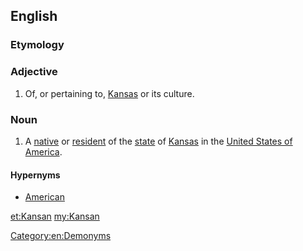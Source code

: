 {{also|kansan}}
==English==

===Etymology===
{{suffix|Kansas|an|lang=en}}

===Adjective===
{{en-adj|-}}

# Of, or pertaining to, [[Kansas]] or its culture.

===Noun===
{{en-noun}}

# A [[native]] or [[resident]] of the [[state]] of [[Kansas]] in the [[United States of America]].

====Hypernyms====
* [[American]]

[[Category:en:Demonyms]]

[[et:Kansan]]
[[my:Kansan]]